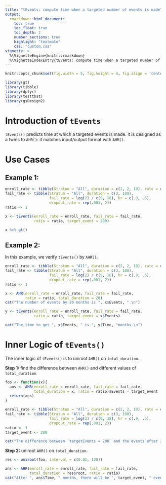 ```yaml
---
title: "tEvents: compute time when a targeted number of events is made"
output:
  rmarkdown::html_document:
    toc: true
    toc_float: true
    toc_depth: 2
    number_sections: true
    highlight: "textmate"
    css: "custom.css"
vignette: >
  %\VignetteEngine{knitr::rmarkdown}
  %\VignetteIndexEntry{tEvents: compute time when a targeted number of events is made}
---
```



```r
knitr::opts_chunk$set(fig.width = 5, fig.height = 4, fig.align = 'center') 
```

```r
library(gt)
library(tibble)
library(dplyr)
library(testthat)
library(gsDesign2)
```

# Introduction of `tEvents`

`tEvents()` predicts time at which a targeted events is made. 
It is designed as a twins to `AHR()`: it matches input/output format with `AHR()`. 

# Use Cases

## Example 1: 
```r
enroll_rate <- tibble(Stratum = "All", duration = c(2, 2, 10), rate = c(3, 6, 9) * 5)
fail_rate <- tibble(Stratum = "All", duration = c(3, 100), 
                    fail_rate = log(2) / c(9, 18), hr = c(.9, .6), 
                    dropout_rate = rep(.001, 2))
ratio <- 1

x <- tEvents(enroll_rate = enroll_rate, fail_rate = fail_rate,
             ratio = ratio, target_event = 200)

x %>% gt()
```

## Example 2: 

In this example, we verify `tEvents()` by `AHR()`.
```r
enroll_rate <- tibble(Stratum = "All", duration = c(2, 2, 10), rate = c(3, 6, 9) * 5)
fail_rate <- tibble(Stratum = "All", duration = c(3, 100), 
                    fail_rate = log(2) / c(9, 18), hr = c(.9, .6), 
                    dropout_rate = rep(.001, 2))
ratio <- 1

x <- AHR(enroll_rate = enroll_rate, fail_rate = fail_rate, 
         ratio = ratio, total_duration = 20)
cat("The number of events by 20 months is ", x$Events, ".\n")

y <- tEvents(enroll_rate = enroll_rate, fail_rate = fail_rate,
             ratio = ratio, target_event = x$Events)

cat("The time to get ", x$Events, " is ", y$Time, "months.\n")
```





# Inner Logic of `tEvents()`

The inner logic of `tEvents()` is to uniroot `AHR()` on `total_duration`.

**Step 1:** find the difference between  `AHR()` and different values of `total_duration`.
```r
foo <- function(x){
  ans <- AHR(enroll_rate = enroll_rate, fail_rate = fail_rate, 
             total_duration = x, ratio = ratio)$Events - target_event
  return(ans)
}
```


```r
enroll_rate <- tibble(Stratum = "All", duration = c(2, 2, 10), rate = c(3, 6, 9) * 5)
fail_rate <- tibble(Stratum = "All", duration = c(3, 100), 
                    fail_rate = log(2) / c(9, 18), hr = c(.9, .6), 
                    dropout_rate = rep(.001, 2))
ratio <- 1
target_event <- 200

cat("The difference between `targetEvents = 200` and the events after 30 months is ", foo(30), ".\n")
```


**Step 2:** uniroot `AHR()` on `total_duration`.
```r
res <- uniroot(foo, interval = c(0.01, 100))

ans <- AHR(enroll_rate = enroll_rate, fail_rate = fail_rate, 
           total_duration = res$root, ratio = ratio)
cat("After ", ans$Time, " months, there will be ", target_event, " events .\n")
```




